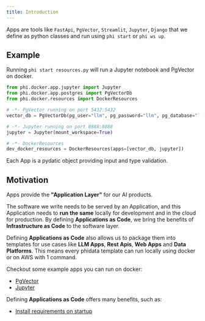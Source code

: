 ```yaml
---
title: Introduction
---
```


Apps are tools like `FastApi`, `PgVector`, `Streamlit`, `Jupyter`, `Django` that we define as python classes and run using `phi start` or `phi ws up`.

## Example

Running `phi start resources.py` will run a Jupyter notebook and PgVector on docker.

```python resources.py
from phi.docker.app.jupyter import Jupyter
from phi.docker.app.postgres import PgVectorDb
from phi.docker.resources import DockerResources

# -*- PgVector running on port 5432:5432
vector_db = PgVectorDb(pg_user="llm", pg_password="llm", pg_database="llm")

# -*- Jupyter running on port 8888:8888
jupyter = Jupyter(mount_workspace=True)

# -*- DockerResources
dev_docker_resources = DockerResources(apps=[vector_db, jupyter])
```

<Tip>

Each App is a pydatic object providing input and type validation.

</Tip>

## Motivation

Apps provide the **"Application Layer"** for our AI products.

The software we write needs to be served by an Application, and this Application needs to **run the same** locally for development and in the cloud for production. By defining **Applications as Code**, we bring the benefits of **Infrastructure as Code** to the software layer.

Defining **Applications as Code** also allows us to package them into templates for use cases like **LLM Apps**, **Rest Apis**, **Web Apps** and **Data Platforms**. This means every phidata template can run locally using docker or on AWS with 1 command.

Checkout some example apps you can run on docker:

- [PgVector](/blocks/app/examples/pgvector)
- [Jupyter](/blocks/app/examples/jupyter)

Defining **Applications as Code** offers many benefits, such as:

- [Install requirements on startup](/blocks/app/features#install-requirements-on-startup)
